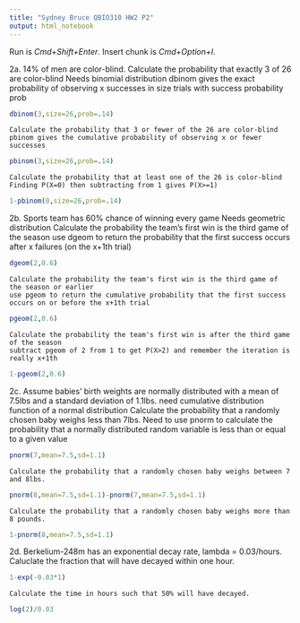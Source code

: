 ```yaml
---
title: "Sydney Bruce QBIO310 HW2 P2"
output: html_notebook
---
```


Run is *Cmd+Shift+Enter*. 
Insert chunk is *Cmd+Option+I*.

2a. 
  14% of men are color-blind. 
    Calculate the probability that exactly 3 of 26 are color-blind
    Needs binomial distribution
    dbinom gives the exact probability of observing x successes in size trials with success probability prob
```r
dbinom(3,size=26,prob=.14)
```

    Calculate the probability that 3 or fewer of the 26 are color-blind
    pbinom gives the cumulative probability of observing x or fewer successes
```r
pbinom(3,size=26,prob=.14)
```

    Calculate the probability that at least one of the 26 is color-blind
    Finding P(X=0) then subtracting from 1 gives P(X>=1)
```r
1-pbinom(0,size=26,prob=.14)
```


2b.
  Sports team has 60% chance of winning every game
    Needs geometric distribution
    Calculate the probability the team's first win is the third game of the season
    use dgeom to return the probability that the first success occurs after x failures (on the x+1th trial)
```r
dgeom(2,0.6)
```

    Calculate the probability the team's first win is the third game of the season or earlier
    use pgeom to return the cumulative probability that the first success occurs on or before the x+1th trial
```r
pgeom(2,0.6)
```

    Calculate the probability the team's first win is after the third game of the season
    subtract pgeom of 2 from 1 to get P(X>2) and remember the iteration is really x+1th
```r
1-pgeom(2,0.6)
```

2c.
  Assume babies' birth weights are normally distributed with a mean of 7.5lbs and a standard deviation of 1.1lbs.
  need cumulative distribution function of a normal distribution
    Calculate the probability that a randomly chosen baby weighs less than 7lbs.
    Need to use pnorm to calculate the probability that a normally distributed random variable is less than or equal to a given value
```r
pnorm(7,mean=7.5,sd=1.1)
```
    
    Calculate the probability that a randomly chosen baby weighs between 7 and 8lbs.
```r
pnorm(8,mean=7.5,sd=1.1)-pnorm(7,mean=7.5,sd=1.1)
```
    
    Calculate the probability that a randomly chosen baby weighs more than 8 pounds.
```r
1-pnorm(8,mean=7.5,sd=1.1)
```
    
2d.
  Berkelium-248m has an exponential decay rate, lambda = 0.03/hours.
    Caluclate the fraction that will have decayed within one hour.
```r
1-exp(-0.03*1)
```
    
    Calculate the time in hours such that 50% will have decayed.
```r
log(2)/0.03
```

